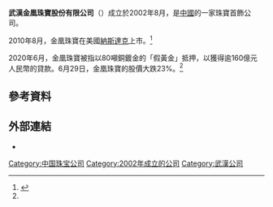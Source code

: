 '''武漢金凰珠寶股份有限公司'''（{{nasdaq|KGJI}}）成立於2002年8月，是[[中國|中國]]的一家珠寶首飾公司。

2010年8月，金凰珠寶在美國[[納斯達克|納斯達克]]上市。<ref name=hket>{{Cite web|title=【中概股造假】金凰珠寶質押80噸「假黃金」套160億人幣融資|url=https://inews.hket.com/article/2682921/【中概股造假】金凰珠寶質押80噸「假黃金」套160億人幣融資|accessdate=2020-07-01|date=2020-06-30|work=香港經濟日報}}</ref>

2020年6月，金凰珠寶被指以80噸銅鍍金的「假黃金」抵押，以獲得逾160億元人民幣的貸款。6月29日，金凰珠寶的股價大跌23%。<ref name=hket/>

==參考資料==
{{Reflist}}

==外部連結==
* {{official|http://www.kingold.com.cn/}}

[[Category:中国珠宝公司|Category:中国珠宝公司]]
[[Category:2002年成立的公司|Category:2002年成立的公司]]
[[Category:武漢公司|Category:武漢公司]]